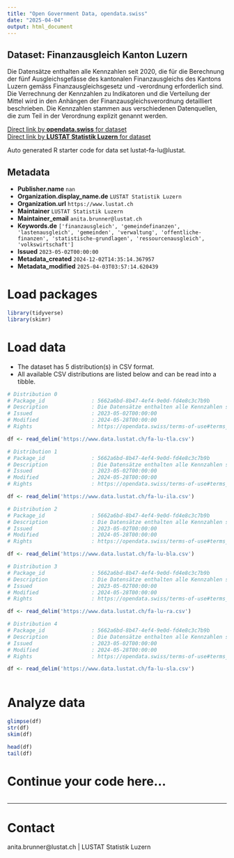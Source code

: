 ```yaml
---
title: "Open Government Data, opendata.swiss"
date: "2025-04-04"
output: html_document
---
```


## Dataset: Finanzausgleich Kanton Luzern

Die Datensätze enthalten alle Kennzahlen seit 2020, die für die Berechnung der fünf Ausgleichsgefässe des kantonalen Finanzausgleichs des Kantons Luzern gemäss Finanzausgleichsgesetz und -verordnung erforderlich sind. Die Verrechnung der Kennzahlen zu Indikatoren und die Verteilung der Mittel wird in den Anhängen der Finanzausgleichsverordnung detailliert beschrieben. Die Kennzahlen stammen aus verschiedenen Datenquellen, die zum Teil in der Verordnung explizit genannt werden.

[Direct link by **opendata.swiss** for dataset](https://opendata.swiss/de/dataset/finanzausgleich-kanton-luzern1)<br>
[Direct link by **LUSTAT Statistik Luzern** for dataset](https://www.lustat.ch/daten?stichwort=Finanzausgleich)

Auto generated R starter code for data set lustat-fa-lu@lustat.

## Metadata

- **Publisher.name** `nan`
- **Organization.display_name.de** `LUSTAT Statistik Luzern`
- **Organization.url** `https://www.lustat.ch`
- **Maintainer** `LUSTAT Statistik Luzern`
- **Maintainer_email** `anita.brunner@lustat.ch`
- **Keywords.de** `['finanzausgleich', 'gemeindefinanzen', 'lastenausgleich', 'gemeinden', 'verwaltung', 'offentliche-finanzen', 'statistische-grundlagen', 'ressourcenausgleich', 'volkswirtschaft']`
- **Issued** `2023-05-02T00:00:00`
- **Metadata_created** `2024-12-02T14:35:14.367957`
- **Metadata_modified** `2025-04-03T03:57:14.620439`


# Load packages

```r

library(tidyverse)
library(skimr)

```

# Load data

-   The dataset has 5 distribution(s) in CSV format.
-   All available CSV distributions are listed below and can be read into a tibble.

```r

# Distribution 0
# Package_id               : 5662a6bd-8b47-4ef4-9e0d-fd4e8c3c7b9b
# Description              : Die Datensätze enthalten alle Kennzahlen seit 2020, die für die Berechnung der fünf Ausgleichsgefässe des kantonalen Finanzausgleichs des Kantons Luzern gemäss Finanzausgleichsgesetz und -verordnung erforderlich sind. Die Verrechnung der Kennzahlen zu Indikatoren und die Verteilung der Mittel wird in den Anhängen der Finanzausgleichsverordnung detailliert beschrieben. Die Kennzahlen stammen aus verschiedenen Datenquellen, die zum Teil in der Verordnung explizit genannt werden.
# Issued                   : 2023-05-02T00:00:00
# Modified                 : 2024-05-28T00:00:00
# Rights                   : https://opendata.swiss/terms-of-use#terms_by_ask

df <- read_delim('https://www.data.lustat.ch/fa-lu-tla.csv')

# Distribution 1
# Package_id               : 5662a6bd-8b47-4ef4-9e0d-fd4e8c3c7b9b
# Description              : Die Datensätze enthalten alle Kennzahlen seit 2020, die für die Berechnung der fünf Ausgleichsgefässe des kantonalen Finanzausgleichs des Kantons Luzern gemäss Finanzausgleichsgesetz und -verordnung erforderlich sind. Die Verrechnung der Kennzahlen zu Indikatoren und die Verteilung der Mittel wird in den Anhängen der Finanzausgleichsverordnung detailliert beschrieben. Die Kennzahlen stammen aus verschiedenen Datenquellen, die zum Teil in der Verordnung explizit genannt werden.
# Issued                   : 2023-05-02T00:00:00
# Modified                 : 2024-05-28T00:00:00
# Rights                   : https://opendata.swiss/terms-of-use#terms_by_ask

df <- read_delim('https://www.data.lustat.ch/fa-lu-ila.csv')

# Distribution 2
# Package_id               : 5662a6bd-8b47-4ef4-9e0d-fd4e8c3c7b9b
# Description              : Die Datensätze enthalten alle Kennzahlen seit 2020, die für die Berechnung der fünf Ausgleichsgefässe des kantonalen Finanzausgleichs des Kantons Luzern gemäss Finanzausgleichsgesetz und -verordnung erforderlich sind. Die Verrechnung der Kennzahlen zu Indikatoren und die Verteilung der Mittel wird in den Anhängen der Finanzausgleichsverordnung detailliert beschrieben. Die Kennzahlen stammen aus verschiedenen Datenquellen, die zum Teil in der Verordnung explizit genannt werden.
# Issued                   : 2023-05-02T00:00:00
# Modified                 : 2024-05-28T00:00:00
# Rights                   : https://opendata.swiss/terms-of-use#terms_by_ask

df <- read_delim('https://www.data.lustat.ch/fa-lu-bla.csv')

# Distribution 3
# Package_id               : 5662a6bd-8b47-4ef4-9e0d-fd4e8c3c7b9b
# Description              : Die Datensätze enthalten alle Kennzahlen seit 2020, die für die Berechnung der fünf Ausgleichsgefässe des kantonalen Finanzausgleichs des Kantons Luzern gemäss Finanzausgleichsgesetz und -verordnung erforderlich sind. Die Verrechnung der Kennzahlen zu Indikatoren und die Verteilung der Mittel wird in den Anhängen der Finanzausgleichsverordnung detailliert beschrieben. Die Kennzahlen stammen aus verschiedenen Datenquellen, die zum Teil in der Verordnung explizit genannt werden.
# Issued                   : 2023-05-02T00:00:00
# Modified                 : 2024-05-28T00:00:00
# Rights                   : https://opendata.swiss/terms-of-use#terms_by_ask

df <- read_delim('https://www.data.lustat.ch/fa-lu-ra.csv')

# Distribution 4
# Package_id               : 5662a6bd-8b47-4ef4-9e0d-fd4e8c3c7b9b
# Description              : Die Datensätze enthalten alle Kennzahlen seit 2020, die für die Berechnung der fünf Ausgleichsgefässe des kantonalen Finanzausgleichs des Kantons Luzern gemäss Finanzausgleichsgesetz und -verordnung erforderlich sind. Die Verrechnung der Kennzahlen zu Indikatoren und die Verteilung der Mittel wird in den Anhängen der Finanzausgleichsverordnung detailliert beschrieben. Die Kennzahlen stammen aus verschiedenen Datenquellen, die zum Teil in der Verordnung explizit genannt werden.
# Issued                   : 2023-05-02T00:00:00
# Modified                 : 2024-05-28T00:00:00
# Rights                   : https://opendata.swiss/terms-of-use#terms_by_ask

df <- read_delim('https://www.data.lustat.ch/fa-lu-sla.csv')



```

# Analyze data

```r

glimpse(df)
str(df)
skim(df)

head(df)
tail(df)

```

# Continue your code here...

```r

```

------------------------------------------------------------------------

# Contact

anita.brunner@lustat.ch | LUSTAT Statistik Luzern
